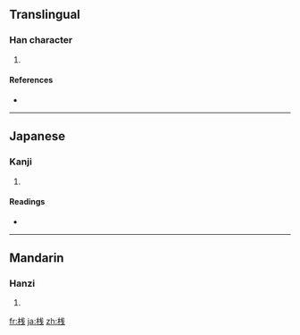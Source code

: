 {{also|棧}}
==Translingual==

===Han character===
{{Han char|rn=75|rad=木|as=06|sn=10|four=|canj=木戈手 (DIQ)}}

# {{defn|Han|sort=木06}}

====References====
* {{Han ref|kx=0526.211|hdz=21192.061|uh=685F|ud=26719}}

----

==Japanese==

===Kanji===
{{ja-kanji|grade=c|rs=木06}}

# {{defn|Japanese}}

====Readings====
* {{ja-readings|on=[[さん]] (san), [[せん]] (sen)|kun=[[かけはし]] (kakehashi), [[たな]] (tana)}}

----

==Mandarin==

===Hanzi===
{{cmn-hanzi|pin=[[zhàn]] ([[zhan4]])|wg=chan<sup>4</sup>}}

# {{defn|Mandarin}}

[[fr:桟]]
[[ja:桟]]
[[zh:桟]]